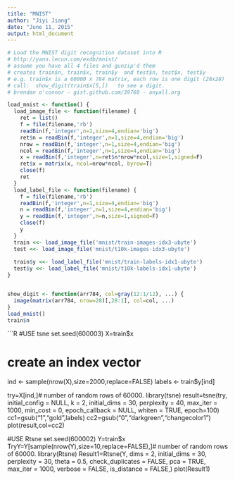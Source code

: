 ```yaml
---
title: "MNIST"
author: "Jiyi Jiang"
date: "June 11, 2015"
output: html_document
---
```


```r
# Load the MNIST digit recognition dataset into R
# http://yann.lecun.com/exdb/mnist/
# assume you have all 4 files and gunzip'd them
# creates train$n, train$x, train$y  and test$n, test$x, test$y
# e.g. train$x is a 60000 x 784 matrix, each row is one digit (28x28)
# call:  show_digit(train$x[5,])   to see a digit.
# brendan o'connor - gist.github.com/39760 - anyall.org

load_mnist <- function() {
  load_image_file <- function(filename) {
    ret = list()
    f = file(filename,'rb')
    readBin(f,'integer',n=1,size=4,endian='big')
    ret$n = readBin(f,'integer',n=1,size=4,endian='big')
    nrow = readBin(f,'integer',n=1,size=4,endian='big')
    ncol = readBin(f,'integer',n=1,size=4,endian='big')
    x = readBin(f,'integer',n=ret$n*nrow*ncol,size=1,signed=F)
    ret$x = matrix(x, ncol=nrow*ncol, byrow=T)
    close(f)
    ret
  }
  load_label_file <- function(filename) {
    f = file(filename,'rb')
    readBin(f,'integer',n=1,size=4,endian='big')
    n = readBin(f,'integer',n=1,size=4,endian='big')
    y = readBin(f,'integer',n=n,size=1,signed=F)
    close(f)
    y
  }
  train <<- load_image_file('mnist/train-images-idx3-ubyte')
  test <<- load_image_file('mnist/t10k-images-idx3-ubyte')
  
  train$y <<- load_label_file('mnist/train-labels-idx1-ubyte')
  test$y <<- load_label_file('mnist/t10k-labels-idx1-ubyte')  
}


show_digit <- function(arr784, col=gray(12:1/12), ...) {
  image(matrix(arr784, nrow=28)[,28:1], col=col, ...)
}
load_mnist()
train$n
```

```R
#USE tsne
set.seed(600003)
X=train$x

# create an index vector
ind <- sample(nrow(X),size=2000,replace=FALSE)
labels <- train$y[ind]

try=X[ind,]# number of random rows of 60000.
library(tsne)
result=tsne(try, initial_config = NULL, k = 2, initial_dims = 30, perplexity = 40, max_iter = 1000, min_cost = 0, epoch_callback = NULL, whiten = TRUE, epoch=100)
cc1=gsub("1","gold",labels)
cc2=gsub("0","darkgreen","changecolor1")
plot(result,col=cc2)


#USE Rtsne
set.seed(600002)
Y=train$x
TryY=Y[sample(nrow(Y),size=10,replace=FALSE),]# number of random rows of 60000.
library(Rtsne)
Result1=Rtsne(Y, dims = 2, initial_dims = 30, perplexity = 30,
        theta = 0.5, check_duplicates = FALSE, pca = TRUE, max_iter = 1000,
        verbose = FALSE, is_distance = FALSE,)
plot(Result1)
